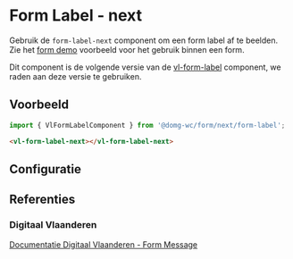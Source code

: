 
# Form Label - next

Gebruik de `form-label-next` component om een form label af te beelden.<br/>
Zie het [form demo](/docs/ontwerp-form-demo--documentatie) voorbeeld voor het gebruik binnen een form.

Dit component is de volgende versie van de [vl-form-label](/docs/elements-form-message-form-label--documentatie) component, we raden aan deze versie te gebruiken.

## Voorbeeld

```js
import { VlFormLabelComponent } from '@domg-wc/form/next/form-label';
```

```html
<vl-form-label-next></vl-form-label-next>
```

<Canvas of={VlFormLabelStories.FormLabelDefault} />

## Configuratie

<ArgTypes of={VlFormLabelStories.FormLabelDefault} />

## Referenties

### Digitaal Vlaanderen

[Documentatie Digitaal Vlaanderen - Form Message](https://overheid.vlaanderen.be/webuniversum/v3/documentation/forms/vl-ui-form-message)
